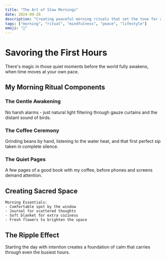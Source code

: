 ```yaml
---
title: "The Art of Slow Mornings"
date: 2024-09-28
description: "Creating peaceful morning rituals that set the tone for a beautiful day."
tags: ["morning", "ritual", "mindfulness", "peace", "lifestyle"]
emoji: "🌅"
---
```


# Savoring the First Hours

There's magic in those quiet moments before the world fully awakens, when time moves at your own pace.

## My Morning Ritual Components

### The Gentle Awakening
No harsh alarms - just natural light filtering through gauze curtains and the distant sound of birds.

### The Coffee Ceremony
Grinding beans by hand, listening to the water heat, and that first perfect sip taken in complete silence.

### The Quiet Pages
A few pages of a good book with my coffee, before phones and screens demand attention.

## Creating Sacred Space

```
Morning Essentials:
- Comfortable spot by the window
- Journal for scattered thoughts
- Soft blanket for extra coziness
- Fresh flowers to brighten the space
```

## The Ripple Effect

Starting the day with intention creates a foundation of calm that carries through even the busiest hours.